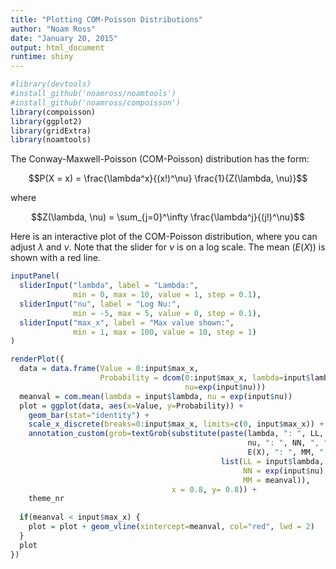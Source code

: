 ```yaml
---
title: "Plotting COM-Poisson Distributions"
author: "Noam Ross"
date: "January 20, 2015"
output: html_document
runtime: shiny
---
```


```r
#library(devtools)
#install_github('noamross/noamtools')
#install_github('noamross/compoisson')
library(compoisson)
library(ggplot2)
library(gridExtra)
library(noamtools)
```

The Conway-Maxwell-Poisson (COM-Poisson) distribution has the form:

$$P(X = x) = \frac{\lambda^x}{(x!)^\nu} \frac{1}{Z(\lambda, \nu)}$$

where

$$Z(\lambda, \nu) = \sum_{j=0}^\infty \frac{\lambda^j}{(j!)^\nu}$$ 


Here is an interactive plot of the COM-Poisson distribution, where you can
adjust $\lambda$ and $\nu$.  Note that the slider for $\nu$ is on a log scale.
The mean ($E(X)$) is shown with a red line.

```r
inputPanel(
  sliderInput("lambda", label = "Lambda:",
              min = 0, max = 10, value = 1, step = 0.1),
  sliderInput("nu", label = "Log Nu:",
              min = -5, max = 5, value = 0, step = 0.1),
  sliderInput("max_x", label = "Max value shown:",
              min = 1, max = 100, value = 10, step = 1)
)

renderPlot({
  data = data.frame(Value = 0:input$max_x,
                    Probability = dcom(0:input$max_x, lambda=input$lambda,
                                       nu=exp(input$nu)))
  meanval = com.mean(lambda = input$lambda, nu = exp(input$nu))
  plot = ggplot(data, aes(x=Value, y=Probability)) +
    geom_bar(stat="identity") +
    scale_x_discrete(breaks=0:input$max_x, limits=c(0, input$max_x)) +
    annotation_custom(grob=textGrob(substitute(paste(lambda, ": ", LL, ", ",
                                                     nu, ": ", NN, ", ",
                                                     E(X), ": ", MM, ", "),
                                               list(LL = input$lambda,
                                                    NN = exp(input$nu),
                                                    MM = meanval)),
                                    x = 0.8, y= 0.8)) +
    theme_nr
  
  if(meanval < input$max_x) {
    plot = plot + geom_vline(xintercept=meanval, col="red", lwd = 2)
  }
  plot
})
```

